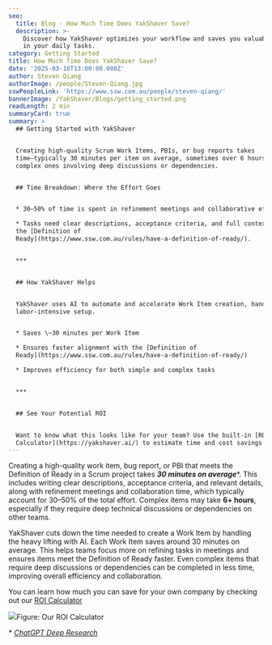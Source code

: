 ```yaml
---
seo:
  title: Blog - How Much Time Does YakShaver Save?
  description: >-
    Discover how YakShaver optimizes your workflow and saves you valuable time
    in your daily tasks.
category: Getting Started
title: How Much Time Does YakShaver Save?
date: '2025-03-18T13:00:00.000Z'
author: Steven Qiang
authorImage: /people/Steven-Qiang.jpg
sswPeopleLink: 'https://www.ssw.com.au/people/steven-qiang/'
bannerImage: /YakShaver/Blogs/getting_started.png
readLength: 2 min
summaryCard: true
summary: >
  ## Getting Started with YakShaver


  Creating high-quality Scrum Work Items, PBIs, or bug reports takes
  time—typically 30 minutes per item on average, sometimes over 6 hours for
  complex ones involving deep discussions or dependencies.


  ## Time Breakdown: Where the Effort Goes


  * 30–50% of time is spent in refinement meetings and collaborative effort.

  * Tasks need clear descriptions, acceptance criteria, and full context to meet
  the [Definition of
  Ready](https://www.ssw.com.au/rules/have-a-definition-of-ready/).


  ***


  ## How YakShaver Helps


  YakShaver uses AI to automate and accelerate Work Item creation, handling the
  labor-intensive setup.


  * Saves \~30 minutes per Work Item

  * Ensures faster alignment with the [Definition of
  Ready](https://www.ssw.com.au/rules/have-a-definition-of-ready/)

  * Improves efficiency for both simple and complex tasks


  ***


  ## See Your Potential ROI


  Want to know what this looks like for your team? Use the built-in [ROI
  Calculator](https://yakshaver.ai/) to estimate time and cost savings.
---
```


Creating a high-quality work item, bug report, or PBI that meets the Definition of Ready in a Scrum project takes ***30 minutes on average***\*. This includes writing clear descriptions, acceptance criteria, and relevant details, along with refinement meetings and collaboration time, which typically account for 30–50% of the total effort. Complex items may take **6+ hours**, especially if they require deep technical discussions or dependencies on other teams.

YakShaver cuts down the time needed to create a Work Item by handling the heavy lifting with AI. Each Work Item saves around 30 minutes on average. This helps teams focus more on refining tasks in meetings and ensures items meet the Definition of Ready faster. Even complex items that require deep discussions or dependencies can be completed in less time, improving overall efficiency and collaboration.

You can learn how much you can save for your own company by checking out our [ROI Calculator](https://yakshaver.ai)

![](/YakShaver/Blogs/ROI.png)Figure: Our ROI Calculator

\* *[ChatGPT Deep Research](https://chatgpt.com/share/67d8bdb0-0f60-800d-af20-baba64a9a2eb?)*
